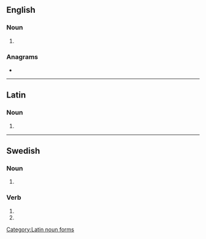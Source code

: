 ==English==

===Noun===
{{head|en|noun plural form}}

# {{plural of|rea|lang=en}}

===Anagrams===
* {{anagrams|en|AREs|ARSE|Ares|EARs|ERAs|Ersa|SERA|ares|arse|ears|eras|rase|sare|sear|sera}}

----

==Latin==

===Noun===
{{head|la|noun form|head=reās|g=f}}

# {{inflection of|rea||acc|p|lang=la}}

[[Category:Latin noun forms]]

----

==Swedish==

===Noun===
{{head|sv|noun form}}

# {{sv-noun-form-indef-gen|rea}}

===Verb===
{{head|sv|verb form}}

# {{sv-verb-form-inf-pass|rea}}
# {{sv-verb-form-pre-pass|rea}}